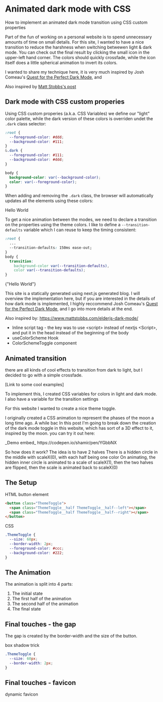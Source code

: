 
# Animated dark mode with CSS

How to implement an animated dark mode transition using CSS custom properties

Part of the fun of working on a personal website is to spend unnecessary amounts of time on small details. For this site, I wanted to have a nice transition to reduce the harshness when switching betwewen light & dark mode.
You can check out the final result by clicking the small icon in the upper-left hand corner. The colors should quickly crossfade, while the icon itself does a little spherical animation to invert its colors.

I wanted to share my technique here, it is very much inspired by Josh Comeau's [ Quest for the Perfect Dark Mode](https://www.joshwcomeau.com/react/dark-mode/), and

Also inspired by [Matt Stobbs's post](https://www.mattstobbs.com/elderjs-dark-mode/)

## Dark mode with CSS custom properies

Using CSS custom properies (a.k.a. CSS Variables) we define our "light" color palette, while the dark version of these colors is overriden undet the `.dark` class selector:

```css
:root {
  --foreground-color: #ddd;
  --background-color: #111;
}
&.dark {
  --foreground-color: #111;
  --background-color: #ddd;
}

body {
  background-color: var(--background-color);
  color: var(--foreground-color);
}
```

When adding and removing the `.dark` class, the browser will automatically updates all the elements using these colors:

<ThemeToggleDemo showToggle isAnimated={false}>
  Hello World
</ThemeToggleDemo>

To get a nice animation between the modes, we need to declare a transition on the properties using the theme colors. I like to define a `--transition-defaults` variable which I can reuse to keep the timing consistent:

```css
:root {
  ...
  --transition-defaults: 150ms ease-out;
}
body {
  transition:
    background-color var(--transition-defaults),
    color var(--transition-defaults);
}
```

<ThemeToggleDemo showToggle isAnimated={true}>
  {"Hello World"}
</ThemeToggleDemo>

This site is a statically generated using next.js generated blog. I will overview the implementation here, but if you are interested in the details of how dark mode is implemented, I highly reccommend Josh Comeau's [ Quest for the Perfect Dark Mode](https://www.joshwcomeau.com/react/dark-mode/), and I go into more details at the end.

Also inspired by:
https://www.mattstobbs.com/elderjs-dark-mode/

- Inline script tag - the key was to use \<script\> instead of nextjs \<Script\>, and put it in the head instead of the beginning of the body
- useColorScheme Hook
- ColorSchemeToggle component

## Animated transition

there are all kinds of cool effects to transition from dark to light, but I decided to go with a simple crossfade.

[Link to some cool examples]

To implement this, I created CSS variables for colors in light and dark mode.
I also have a variable for the transition settings

For this website I wanted to create a nice theme toggle.

I originally created a CSS animation to represent the phases of the moon a long time ago. A while bac
In this post I'm going to break down the creation of the dark mode toggle in this website, which has sort of a 3D effect to it, inspired by the moon. you can try it out here:

<ThemeToggleDemo showToggle />
_Demo embed_ https://codepen.io/shamir/pen/YGbbNX

So how does it work?
The idea is to have 2 halves
There is a hidden circle in the middle with scaleX(0), with each half being one color
On animating, the hidden inner circle is animated to a scale of scaleX(1), then the two halves are flipped, then the scale is animated back to scaleX(0)

## The Setup

HTML button element

```html
<button class="ThemeToggle">
  <span class="ThemeToggle__half ThemeToggle__half--left"></span>
  <span class="ThemeToggle__half ThemeToggle__half--right"></span>
</button>
```

CSS

```css
.ThemeToggle {
  --size: 60px;
  --border-width: 2px;
  --foreground-color: #ccc;
  --background-color: #222;
}
```

## The Animation

The animation is split into 4 parts:

1. The initial state
2. The first half of the animation
3. The second half of the animation
4. The final state

## Final touches - the gap

The gap is created by the border-width and the size of the button.

box shadow trick

```css
.ThemeToggle {
  --size: 60px;
  --border-width: 2px;
}
```

## Final touches - favicon

dynamic favicon
